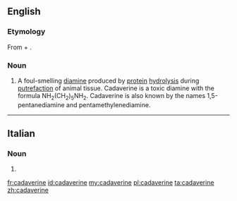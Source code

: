 ==English==

===Etymology===
From {{etyl|la|en}} {{m|la|cadāver||corpse}} + {{suffix||ine|lang=en}}.

===Noun===
{{en-noun|~}}
{{wikipedia}}

# A foul-smelling [[diamine]] produced by [[protein]] [[hydrolysis]] during [[putrefaction]] of animal tissue. Cadaverine is a toxic diamine with the formula NH<sub>2</sub>(CH<sub>2</sub>)<sub>5</sub>NH<sub>2</sub>. Cadaverine is also known by the names 1,5-pentanediamine and pentamethylenediamine.

----

==Italian==

===Noun===
{{head|it|noun plural form|g=f}}

# {{plural of|cadaverina|lang=it}}

[[fr:cadaverine]]
[[id:cadaverine]]
[[my:cadaverine]]
[[pl:cadaverine]]
[[ta:cadaverine]]
[[zh:cadaverine]]